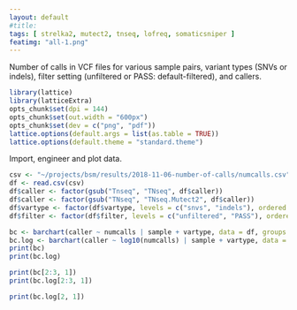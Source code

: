 ```yaml
---
layout: default
#title: 
tags: [ strelka2, mutect2, tnseq, lofreq, somaticsniper ]
featimg: "all-1.png"
---
```


Number of calls in VCF files for various sample pairs, variant types (SNVs or indels), filter setting (unfiltered or PASS: default-filtered), and callers.

```r
library(lattice)
library(latticeExtra)
opts_chunk$set(dpi = 144)
opts_chunk$set(out.width = "600px")
opts_chunk$set(dev = c("png", "pdf"))
lattice.options(default.args = list(as.table = TRUE))
lattice.options(default.theme = "standard.theme")
```

Import, engineer and plot data.

```r
csv <- "~/projects/bsm/results/2018-11-06-number-of-calls/numcalls.csv"
df <- read.csv(csv)
df$caller <- factor(gsub("Tnseq", "TNseq", df$caller))
df$caller <- factor(gsub("TNseq", "TNseq.Mutect2", df$caller))
df$vartype <- factor(df$vartype, levels = c("snvs", "indels"), ordered = TRUE)
df$filter <- factor(df$filter, levels = c("unfiltered", "PASS"), ordered = TRUE)
```

```r
bc <- barchart(caller ~ numcalls | sample + vartype, data = df, groups = filter, subset = caller != "TNseq.Mutect2-v201711", xlab = "number of calls", xlim = c(0, ceiling(max(df$numcalls) / 1e5) * 1e5), auto.key = list(columns = 2))
bc.log <- barchart(caller ~ log10(numcalls) | sample + vartype, data = df, groups = filter, subset = caller != "TNseq.Mutect2-v201711", xlab = "log10 number of calls", xlim = c(0, 7), auto.key = list(columns = 2))
print(bc)
print(bc.log)
```

```r
print(bc[2:3, 1])
print(bc.log[2:3, 1])
```

```r
print(bc.log[2, 1])
```
